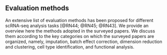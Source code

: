 

## Evaluation methods {#ch-4-1}

An extensive list of evaluation methods has been proposed for different scRNA-seq analysis tasks [@RN44; @RN45; @RN43]<!--[18, 48, 49]-->. We provide an overview here the methods adopted in the surveyed papers. We discuss them according to the key categories on which the surveyed papers are organized, namely, imputation, batch effect correction, dimension reduction and clustering, cell type identification, and functional analysis.    
